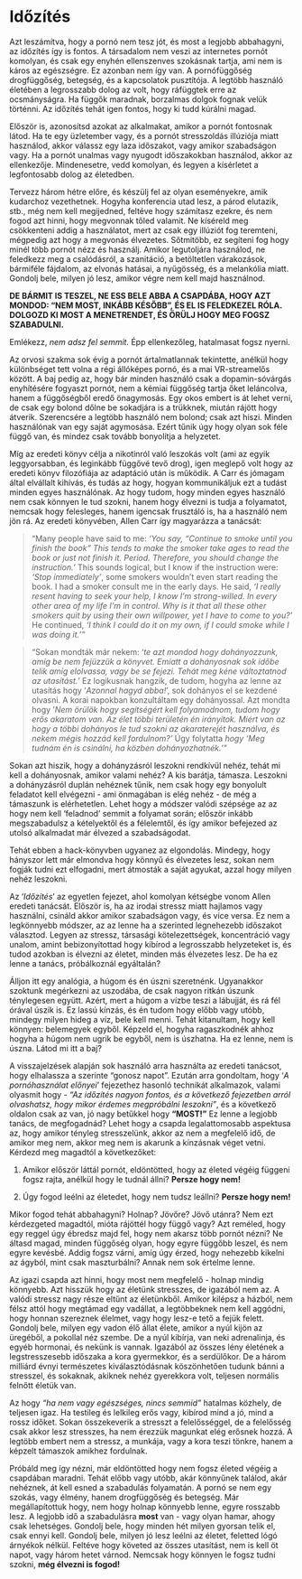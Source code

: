 # Időzítés 

Azt leszámítva, hogy a pornó nem tesz jót, és most a legjobb abbahagyni, az időzítés így is fontos. A társadalom nem veszi az internetes pornót komolyan, és csak egy enyhén ellenszenves szokásnak tartja, ami nem is káros az egészségre. Ez azonban nem így van. A pornófüggőség drogfüggőség, betegség, és a kapcsolatok pusztítója. A legtöbb használó életében a legrosszabb dolog az volt, hogy ráfüggtek erre az ocsmányságra. Ha függők maradnak, borzalmas dolgok fognak velük történni. Az időzítés tehát igen fontos, hogy ki tudd kúrálni magad. 

Először is, azonosítsd azokat az alkalmakat, amikor a pornót fontosnak látod. Ha te egy üzletember vagy, és a pornót stresszoldás illúziója miatt használod, akkor válassz egy laza időszakot, vagy amikor szabadságon vagy. Ha a pornót unalmas vagy nyugodt időszakokban használod, akkor az ellenkezője. Mindenesetre, vedd komolyan, és legyen a kísérletet a legfontosabb dolog az életedben.

Tervezz három hétre előre, és készülj fel az olyan eseményekre, amik kudarchoz vezethetnek. Hogyha konferencia utad lesz, a párod elutazik, stb., még nem kell megijedned, feltéve hogy számítasz ezekre, és nem fogod azt hinni, hogy megvonnak tőled valamit. Ne kíséreld meg csökkenteni addig a használatot, mert az csak egy illúziót fog teremteni, mégpedig azt hogy a megvonás élvezetes. Sőtmitöbb, ez segíteni fog hogy minél több pornót nézz és használj. Amikor legutoljára használod, ne feledkezz meg a csalódásról, a szanitáció, a betöltetlen várakozások, bármiféle fájdalom, az elvonás hatásai, a nyűgösség, és a melankólia miatt. Gondolj bele, milyen jó lesz, amikor végre nem kell majd használnod.

**DE BÁRMIT IS TESZEL, NE ESS BELE ABBA A CSAPDÁBA, HOGY AZT MONDOD: “NEM MOST, INKÁBB KÉSŐBB”, ÉS EL IS FELEDKEZEL RÓLA. DOLGOZD KI MOST A MENETRENDET, ÉS ÖRÜLJ HOGY MEG FOGSZ SZABADULNI.**

Emlékezz, *nem adsz fel semmit.* Épp ellenkezőleg, hatalmasat fogsz nyerni.

Az orvosi szakma sok évig a pornót ártalmatlannak tekintette, anélkül hogy különbséget tett volna a régi állóképes pornó, és a mai VR-streamelős között. A baj pedig az, hogy bár minden használó csak a dopamin-sóvárgás enyhítésére fogyaszt pornót, nem a kémiai függőség tartja őket leláncolva, hanem a függőségből eredő önagymosás. Egy okos embert is át lehet verni, de csak egy bolond dőlne be sokadjára is a trükknek, miután rájött hogy átverik. Szerencsére a legtöbb használó nem bolond; csak azt hiszi. Minden használónak van egy saját agymosása. Ezért tűnik úgy hogy olyan sok féle függő van, és mindez csak tovább bonyolítja a helyzetet.

Míg az eredeti könyv célja a nikotinról való leszokás volt (ami az egyik leggyorsabban, és leginkább függővé tevő drog), igen meglepő volt hogy az eredeti könyv filozófiája az adaptáció után is működik. A Carr és jómagam által  elvállalt kihívás, és tudás az hogy, hogyan kommunikáljuk ezt a tudást minden egyes használónak. Az hogy tudom, hogy minden egyes használó nem csak könnyen le tud szokni, hanem hogy élvezni is tudja a folyamatot, nemcsak hogy felesleges, hanem igencsak frusztáló is, ha a használó nem jön rá. Az eredeti könyvében, Allen Carr így magyarázza a tanácsát:

>"Many people have said to me: *'You say, "Continue to smoke until you finish the book" This tends to make the smoker take ages to read the book or just not finish it. Period. Therefore, you should change the instruction.'* This sounds logical, but I know if the instruction were: *'Stop immediately'*, some smokers wouldn't even start reading the book. I had a smoker consult me in the early days. He said, *'I really resent having to seek your help, I know I'm strong-willed. In every other area of my life I'm in control. Why is it that all these other smokers quit by using their own willpower, yet I have to come to you?'* He continued, *'I think I could do it on my own, if I could smoke while I was doing it.'\"*

>"Sokan mondták már nekem: ‘*te azt mondod hogy dohányozzunk, amíg be nem fejüzzük a könyvet. Emiatt a dohányosnak sok időbe telik amíg elolvassa, vagy be se fejezi. Tehát meg kéne változtatnod az utasítást.*' Ez logikusnak hangzik, de tudom, hogyha az lenne az utasítás hogy ‘*Azonnal hagyd abba!*’, sok dohányos el se kezdené olvasni. A korai napokban konzultáltam egy dohányossal. Azt mondta hogy ‘*Nem örülök hogy segítségért kell folyamodnom, tudom hogy erős akaratom van. Az élet többi területén én irányítok. Miért van az hogy a többi dohányos le tud szokni az akaraterejét használva, és nekem mégis hozzád kell fordulnom?’* Úgy folytatta *hogy 'Meg tudnám én is csinálni, ha közben dohányozhatnék.'\"*

Sokan azt hiszik, hogy a dohányzásról leszokni rendkívül nehéz, tehát mi kell a dohányosnak, amikor valami nehéz? A kis barátja, támasza. Leszokni a dohányzásról duplán nehéznek tűnik, nem csak hogy egy bonyolult feladatot kell elvégezni - ami önmagában is elég nehéz - de még a támaszunk is elérhetetlen. Lehet hogy a módszer valódi szépsége az az hogy nem kell ‘feladnod’ semmit a folyamat során; először inkább megszabadulsz a kételyektől és a félelemtől, és így amikor befejezed az utolsó alkalmadat már élvezed a szabadságodat.

Tehát ebben a hack-könyvben ugyanez az elgondolás. Mindegy, hogy hányszor lett már elmondva hogy könnyű és élvezetes lesz, sokan nem fogják tudni ezt elfogadni, mert átmosták a saját agyukat, azzal hogy milyen nehéz leszokni.

Az ‘*Időzítés*’ az egyetlen fejezet, ahol komolyan kétségbe vonom Allen eredeti tanácsát. Először is, ha az irodai stressz miatt hajlamos vagy használni, csináld akkor amikor szabadságon vagy, és vice versa. Ez nem a legkönnyebb módszer, az az lenne ha a szerinted legnehezebb időszakot választod. Legyen az stressz, társasági kötelezettségek, koncentráció vagy unalom, amint bebizonyítottad hogy kibírod a legrosszabb helyzeteket is, és tudod azokban is élvezni az életet, minden más élvezetes lesz. De ha ez lenne a tanács, próbálkoznál egyáltalán?

Álljon itt egy analógia, a húgom és én úszni szeretnénk. Ugyanakkor szoktunk megérkezni az uszodába, de csak nagyon ritkán úszunk ténylegesen együtt. Azért, mert a húgom a vízbe teszi a lábujját, és rá fél órával úszik is. Ez lassú kínzás, és én tudom hogy előbb vagy utóbb, mindegy milyen hideg a víz, bele kell menni. Tehát kitanultam, hogy kell könnyen: belemegyek egyből. Képzeld el, hogyha ragaszkodnék ahhoz hogyha a húgom nem ugrik be egyből, nem is úszhatna. Ha ez lenne, nem is úszna. Látod mi itt a baj?

A visszajelzések alapján sok használó arra használta az eredeti tanácsot, hogy elhalassza a szerinte “gonosz napot”. Ezután arra gondoltam, hogy ‘*A pornóhasználat előnyei*’ fejezethez hasonló technikát alkalmazok, valami olyasmit hogy - *“Az időzítés nagyon fontos, és a következő fejezetben arról olvashatsz, hogy mikor érdemes megpróbálni leszokni”*, és a következő oldalon csak az van, jó nagy betűkkel hogy **“MOST!”** Ez lenne a legjobb tanács, de megfogadnád? Lehet hogy a csapda legalattomosabb aspektusa az, hogy amikor tényleg stresszelünk, akkor az nem a megfelelő idő, de amikor meg nem, akkor meg nem is akarunk a kínzásnak véget vetni. Kérdezd meg magadtól a következőket:

1.    Amikor először láttál pornót, eldöntötted, hogy az életed végéig függeni fogsz rajta, anélkül hogy le tudnál állni? **Persze hogy nem!**

2.    Úgy fogod leélni az életedet, hogy nem tudsz leállni? **Persze hogy nem!**

Mikor fogod tehát abbahagyni? Holnap? Jövőre? Jövő utánra? Nem ezt kérdezgeted magadtól, mióta rájöttél hogy függő vagy? Azt reméled, hogy egy reggel úgy ébredsz majd fel, hogy nem akarsz több pornót nézni? Ne áltasd magad, minden függőség olyan, hogy egyre függőbb leszel, és nem egyre kevésbé. Addig fogsz várni, amíg úgy érzed, hogy nehezebb kikelni az ágyból, mint csak maszturbálni? Annak nem sok értelme lenne.

Az igazi csapda azt hinni, hogy most nem megfelelő - holnap mindig könnyebb. Azt hisszük hogy az életünk stresszes, de igazából nem az. A valódi stressz nagy része eltűnt az életünkből. Amikor kilépsz a házból, nem félsz attól hogy megtámad egy vadállat, a legtöbbeknek nem kell aggódni, hogy honnan szereznek élelmet, vagy hogy lesz-e tető a fejük felett. Gondolj bele, milyen egy vadon élő állat élete, amikor a nyúl kijön az üregéből, a pokollal néz szembe. De a nyúl kibírja, van neki adrenalinja, és egyéb hormonai, és nekünk is vannak. Igazából az összes lény életének a legstresszesebb időszaka a kora gyermekkor, és a serdülőkor. De a három milliárd évnyi természetes kiválasztódásnak köszönhetően tudunk bánni a stresszel, és sokaknak, akiknek nehéz gyerekkora volt, teljesen normális felnőtt életük van.

Az hogy *“ha nem vagy egészséges, nincs semmid”* hatalmas közhely, de teljesen igaz. Ha testileg és lelkileg erős vagy, kibírod mind a jó, mind a rossz időket. Sokan összekeverik a stresszt a felelősséggel, de a felelősség csak akkor lesz stresszes, ha nem érezzük magunkat elég erősnek hozzá. A legtöbb embert nem a stressz, a munkája, vagy a kora teszi tönkre, hanem a képzelt támaszok amikhez fordulnak.

Próbáld meg így nézni, már eldöntötted hogy nem fogsz életed végéig a csapdában maradni. Tehát előbb vagy utóbb, akár könnyűnek találod, akár nehéznek, át kell esned a szabadulás folyamatán. A pornó se nem egy szokás, vagy élmény, hanem drogfüggőség és betegség. Már megállapítottuk hogy, nem hogy holnap könnyebb lenne, egyre rosszabb lesz. A legjobb idő a szabadulásra **most** van - vagy olyan hamar, ahogy csak lehetséges. Gondolj bele, hogy minden hét milyen gyorsan telik el, csak ennyi kell. Gondolj bele, milyen jó lesz leélni az életet, feletted lógó árnyékok nélkül. Feltéve hogy követed az összes utasítást, nem is kell öt napot, vagy három hetet várnod. Nemcsak hogy könnyen le fogsz tudni szokni, **még élvezni is fogod!**
